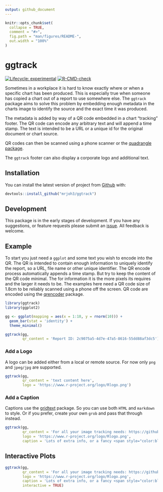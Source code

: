 ```yaml
---
output: github_document
---
```


<!-- README.md is generated from README.Rmd. Please edit that file -->

```r
knitr::opts_chunk$set(
  collapse = TRUE,
  comment = "#>",
  fig.path = "man/figures/README-",
  out.width = "100%"
)
```

# ggtrack

<!-- badges: start -->
[![Lifecycle: experimental](https://img.shields.io/badge/lifecycle-experimental-orange.svg)](https://lifecycle.r-lib.org/articles/stages.html#experimental)
[![R-CMD-check](https://github.com/mrjoh3/ggtrack/workflows/R-CMD-check/badge.svg)](https://github.com/mrjoh3/ggtrack/actions)
<!-- badges: end -->

Sometimes in a workplace it is hard to know exactly where or when a specific chart has been produced. This is especially true when someone has copied a chart out of a report to use somewhere else. The `ggtrack` package aims to solve this problem by embedding enough metadata in the charts image to identify the source and the exact time it was produced.

The metadata is added by way of a QR code embedded in a chart "tracking" footer. The QR code can encode any arbitrary text and will append a time stamp. The text is intended to be a URL or a unique id for the original document or chart source.

QR codes can then be scanned using a phone scanner or the [quadrangle package](https://github.com/brianwdavis/quadrangle).

The `ggtrack` footer can also display a corporate logo and additional text.



## Installation

You can install the latest version of project from [Github](https://github.com) with:

``` r
devtools::install_github("mrjoh3/ggtrack")
```

## Development

This package is in the early stages of development. If you have any suggestions, or feature requests please submit an [issue](https://github.com/mrjoh3/ggtrack/issues). All feedback is welcome.

## Example

To start you just need a `ggplot` and some text you wish to encode into the QR. The QR is intended to contain enough information to uniquely identify the report, so a URL, file name or other unique identifier. The QR encode process automatically appends a time stamp. But try to keep the content of the QR code minimal. The for information it is the more pixels its requires and the larger it needs to be. The examples here need a QR code size of 1.8cm to be reliably scanned using a phone off the screen. QR code are encoded using the [qrencoder](https://github.com/hrbrmstr/qrencoder) package.

```r
library(ggtrack)
library(ggplot2)

gg <- ggplot(mapping = aes(x = 1:10, y = rnorm(10))) +
  geom_bar(stat = 'identity') +
  theme_minimal()

ggtrack(gg,
        qr_content = 'Report ID: 2c9075a5-4d7e-47a5-8616-55dd88af3dc5')

```

### Add a Logo

A logo can be added either from a local or remote source. For now only `png` and `jpeg/jpg` are supported.

```r
ggtrack(gg,
        qr_content = 'text content here',
        logo = 'https://www.r-project.org/logo/Rlogo.png')

```




### Add a Caption

Captions use the [gridtext](https://github.com/wilkelab/gridtext) package. So you can use both `HTML` and `markdown` to style. Or if you prefer, create your own `grob` and pass that through instead.

```r
ggtrack(gg,
        qr_content = 'For all your image tracking needs: https://github.com/mrjoh3/ggtrack',
        logo = 'https://www.r-project.org/logo/Rlogo.png',
        caption = 'Lots of extra info, or a fancy <span style="color:blue">"grob"</span>.')

```



## Interactive Plots



```r
ggtrack(gg,
        qr_content = 'For all your image tracking needs: https://github.com/mrjoh3/ggtrack',
        logo = 'https://www.r-project.org/logo/Rlogo.png',
        caption = 'Lots of extra info, or a fancy <span style="color:blue">"grob"</span>.',
        interactive = TRUE)

```



<style>
.hide img {
  float: right;
  margin-bottom: -50%; /* crop position */
}
</style>

<div class="hide">

</div>






